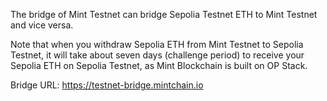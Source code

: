 The bridge of Mint Testnet can bridge Sepolia Testnet ETH to Mint Testnet and vice versa.

<Callout type="warning">
  Note that when you withdraw Sepolia ETH from Mint Testnet to Sepolia Testnet, it will take about seven days (challenge period) to receive your Sepolia ETH on Sepolia Testnet, as Mint Blockchain is built on OP Stack.
</Callout>

Bridge URL:  https://testnet-bridge.mintchain.io